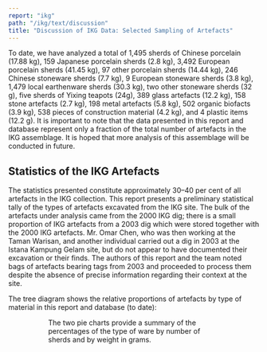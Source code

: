 ```yaml
---
report: "ikg"
path: "/ikg/text/discussion"
title: "Discussion of IKG Data: Selected Sampling of Artefacts"
---
```



To date, we have analyzed a total of 1,495 sherds of Chinese porcelain (17.88 kg), 159 Japanese porcelain sherds (2.8 kg), 3,492 European porcelain sherds (41.45 kg), 97 other porcelain sherds (14.44 kg), 246 Chinese stoneware sherds (7.7 kg), 9 European stoneware sherds (3.8 kg), 1,479 local earthenware sherds (30.3 kg), two other stoneware sherds (32 g), five sherds of Yixing teapots (24g), 389 glass artefacts (12.2 kg), 158 stone artefacts (2.7 kg), 198 metal artefacts (5.8 kg), 502 organic biofacts (3.9 kg), 538 pieces of construction material (4.2 kg), and 4 plastic items (12.2 g). It is important to note that the data presented in this report and database represent only a fraction of the total number of artefacts in the IKG assemblage. It is hoped that more analysis of this assemblage will be conducted in future.

## Statistics of the IKG Artefacts

The statistics presented constitute approximately 30–40 per cent of all artefacts in the IKG collection. This report presents a preliminary statistical tally of the types of artefacts excavated from the IKG site. The bulk of the artefacts under analysis came from the 2000 IKG dig; there is a small proportion of IKG artefacts from a 2003 dig which were stored together with the 2000 IKG artefacts. Mr. Omar Chen, who was then working at the Taman Warisan, and another individual carried out a dig in 2003 at the Istana Kampung Gelam site, but do not appear to have documented their excavation or their finds. The authors of this report and the team noted bags of artefacts bearing tags from  2003 and proceeded to process them despite the absence of precise information regarding their context at the site. 

The tree diagram shows the relative proportions of artefacts by type of material in this report and database (to date):

<Figure img="Fig_22.jpg" />
<Figure img="Fig_23.jpg" />

The two pie charts provide a summary of the percentages of the type of ware by number of sherds and by weight in grams. 

<Figure img="Fig_25.jpg" />

<!--<EChart style={{height: "500px"}} option={{
  title: {
    text: 'Types of Ware 19th/20th Century',
    subtext: 'Number of Sherds',
    left: 'center'
  },
  tooltip: {
    trigger: 'item',
    formatter: '{b}<br />{c} sherds, {d}%'
  },
  legend: {
    orient: 'vertical',
    left: 'left'
  },
  series: [
    {
      type: 'pie',
      radius: '50%',
      data: [
        { value: 9, name: 'European Stoneware' },
        { value: 3492, name: 'European Porcelain' },
        { value: 1495, name: 'Chinese Porcelain' },
        { value: 246, name: 'Chinese Stoneware' },
        { value: 159, name: 'Japanese Porcelain' },
        { value: 1479, name: 'Local Earthenware' },
        { value: 97, name: 'Other Porcelain' },
        { value: 2, name: 'Other Stoneware' },
        { value: 5, name: 'Yixing Teapot' },
      ],
      emphasis: {
        itemStyle: {
          shadowBlur: 10,
          shadowOffsetX: 0,
          shadowColor: 'rgba(0, 0, 0, 0.5)'
        }
      }
    }
  ]
}}  />-->

<Figure img="Fig_24.jpg" />

<!--<EChart style={{height: "500px"}} option={{
  title: {
    text: 'Types of Ware 19th/20th Century',
    subtext: 'Weight in grams',
    left: 'center'
  },
  tooltip: {
    trigger: 'item',
    formatter: '{b}<br />{c}g, {d}%'
  },
  legend: {
    orient: 'vertical',
    left: 'left'
  },
  series: [
    {
      type: 'pie',
      radius: '50%',
      data: [
        { value: 3820, name: 'European Stoneware' },
        { value: 41448.1, name: 'European Porcelain' },
        { value: 17889.6, name: 'Chinese Porcelain' },
        { value: 7708.5, name: 'Chinese Stoneware' },
        { value: 2807.7, name: 'Japanese Porcelain' },
        { value: 30335, name: 'Local Earthenware' },
        { value: 1444.8, name: 'Other Porcelain' },
        { value: 32, name: 'Other Stoneware' },
        { value: 24, name: 'Yixing Teapot' },
      ],
      emphasis: {
        itemStyle: {
          shadowBlur: 10,
          shadowOffsetX: 0,
          shadowColor: 'rgba(0, 0, 0, 0.5)'
        }
      }
    }
  ]
}}  />-->